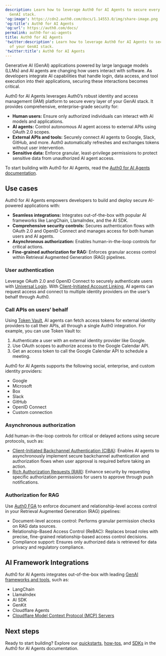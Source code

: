 ```yaml
---
description: Learn how to leverage Auth0 for AI Agents to secure every layer of your
  GenAI stack.
'og:image': https://cdn2.auth0.com/docs/1.14553.0/img/share-image.png
'og:title': Auth0 for AI Agents
'og:url': https://auth0.com/docs/
permalink: auth0-for-ai-agents
title: Auth0 for AI Agents
'twitter:description': Learn how to leverage Auth0 for AI Agents to secure every layer
  of your GenAI stack.
'twitter:title': Auth0 for AI Agents
---
```

Generative AI (GenAI) applications powered by large language models (LLMs) and AI agents are changing how users interact with software. As developers integrate AI capabilities that handle login, data access, and tool execution into their applications, securing these interactions becomes critical.

Auth0 for AI Agents leverages Auth0’s robust identity and access management (IAM) platform to secure every layer of your GenAI stack. It provides comprehensive, enterprise-grade security for:

* **Human users:** Ensure only authorized individuals can interact with AI models and applications.
* **AI agents:** Control autonomous AI agent access to external APIs using <Tooltip tip="OAuth 2.0: Authorization framework that defines authorization protocols and workflows." cta="View Glossary" href="/docs/glossary?term=OAuth+2.0">OAuth 2.0</Tooltip> scopes.
* **External APIs and tools:** Securely connect AI agents to Google, Slack, GitHub, and more. Auth0 automatically refreshes and exchanges tokens without user intervention.
* **Sensitive data:** Enforce granular, least-privilege permissions to protect sensitive data from unauthorized AI agent access.

To start building with Auth0 for AI Agents, read the [Auth0 for AI Agents documentation](https://auth0.com/ai/docs).

## Use cases

Auth0 for AI Agents empowers developers to build and deploy secure AI-powered applications with:

* **Seamless integrations:** Integrates out-of-the-box with popular AI frameworks like LangChain, LlamaIndex, and the AI SDK.
* **Comprehensive security controls:** Secures authentication flows with OAuth 2.0 and <Tooltip tip="OpenID: Open standard for authentication that allows applications to verify users' identities without collecting and storing login information." cta="View Glossary" href="/docs/glossary?term=OpenID">OpenID</Tooltip> Connect and manages access for both human users and AI agents.
* **Asynchronous authorization:** Enables human-in-the-loop controls for critical actions.
* **<Tooltip tip="Fine-grained Authorization (FGA): Auth0 product allowing individual users access to specific objects or resources." cta="View Glossary" href="/docs/glossary?term=Fine-grained+authorization">Fine-grained authorization</Tooltip> for RAG:** Enforces granular access control within Retrieval Augmented Generation (RAG) pipelines.

### User authentication

Leverage OAuth 2.0 and OpenID Connect to securely authenticate users with [Universal Login](/docs/authenticate/login/auth0-universal-login). With [Client-Initiated Account Linking](https://auth0.com/ai/docs/client-initiated-account-linking), AI agents can request access and connect to multiple <Tooltip tip="Identity Provider (IdP): Service that stores and manages digital identities." cta="View Glossary" href="/docs/glossary?term=identity+providers">identity providers</Tooltip> on the user’s behalf through Auth0.

### Call APIs on users’ behalf

Using [Token Vault](/docs/secure/tokens/token-vault), AI agents can fetch <Tooltip tip="Access Token: Authorization credential, in the form of an opaque string or JWT, used to access an API." cta="View Glossary" href="/docs/glossary?term=access+tokens">access tokens</Tooltip> for external identity providers to call their APIs, all through a single Auth0 integration. For example, you can use Token Vault to:

1. Authenticate a user with an external identity provider like Google.
2. Use OAuth scopes to authorize access to the Google Calendar API.
3. Get an access token to call the Google Calendar API to schedule a meeting.

Auth0 for AI Agents supports the following social, enterprise, and custom identity providers:

* Google
* Microsoft
* Box
* Slack
* GitHub
* OpenID Connect
* Custom connection

### Asynchronous authorization

Add human-in-the-loop controls for critical or delayed actions using secure protocols, such as:

* [Client-Initiated Backchannel Authentication (CIBA)](/docs/get-started/authentication-and-authorization-flow/client-initiated-backchannel-authentication-flow): Enables AI agents to asynchronously implement secure backchannel authentication and <Tooltip tip="Authorization Flow: Authorization grant (or workflow) specified in the OAuth 2.0 framework." cta="View Glossary" href="/docs/glossary?term=authorization+flows">authorization flows</Tooltip> when user approval is required before taking an action.
* [Rich Authorization Requests (RAR)](/docs/get-started/authentication-and-authorization-flow/authorization-code-flow/authorization-code-flow-with-rar): Enhance security by requesting specific authorization permissions for users to approve through push notifications.

### Authorization for RAG

Use [Auth0 FGA](https://docs.fga.dev/) to enforce document and relationship-level access control in your Retrieval Augmented Generation (RAG) pipelines:

* Document-level access control: Performs granular permission checks on RAG data sources.
* Relationship-Based Access Control (ReBAC): Replaces broad roles with precise, fine-grained relationship-based access control decisions.
* Compliance support: Ensures only authorized data is retrieved for data privacy and regulatory compliance.

## AI Framework Integrations

Auth0 for AI Agents integrates out-of-the-box with leading [GenAI frameworks and tools](https://auth0.com/ai/docs/sdks), such as:

* LangChain
* LlamaIndex
* AI SDK
* GenKit
* Cloudflare Agents
* [Cloudflare Model Context Protocol (MCP) Servers](https://auth0.com/ai/docs/cloudflare-mcp)

## Next steps

Ready to start building? Explore our [quickstarts](https://auth0.com/ai/docs/get-started), [how-tos](https://auth0.com/ai/docs/how-tos), and [SDKs](https://auth0.com/ai/docs/sdks) in the Auth0 for AI Agents documentation.